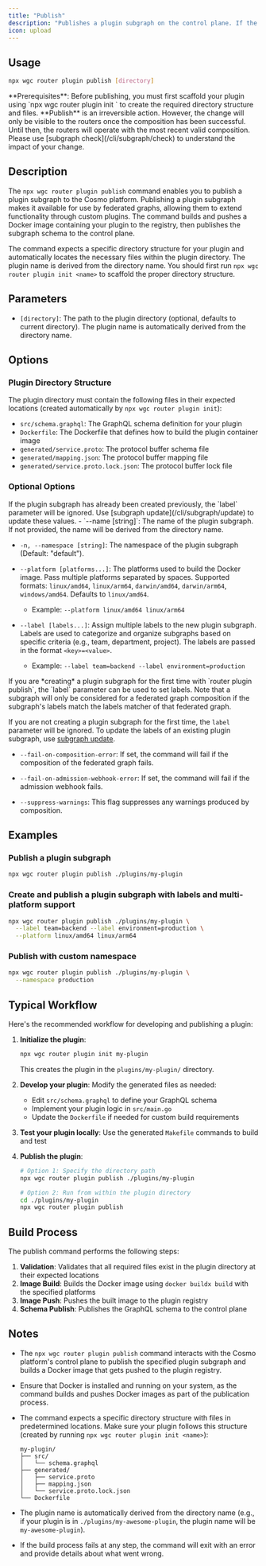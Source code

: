 ```yaml
---
title: "Publish"
description: "Publishes a plugin subgraph on the control plane. If the plugin subgraph doesn't exist, it will be created and the Docker image will be built and pushed to the registry."
icon: upload
---
```


## **Usage**

```bash
npx wgc router plugin publish [directory]
```

<Note>
  **Prerequisites**: Before publishing, you must first scaffold your plugin using `npx wgc router plugin init <name>` to create the required directory structure and files.
</Note>

<Note>
  **Publish** is an irreversible action. However, the change will only be
  visible to the routers once the composition has been successful. Until then,
  the routers will operate with the most recent valid composition. Please use
  [subgraph check](/cli/subgraph/check) to understand the impact of your change.
</Note>

## **Description**

The `npx wgc router plugin publish` command enables you to publish a plugin subgraph to the Cosmo platform. Publishing a plugin subgraph makes it available for use by federated graphs, allowing them to extend functionality through custom plugins. The command builds and pushes a Docker image containing your plugin to the registry, then publishes the subgraph schema to the control plane.

The command expects a specific directory structure for your plugin and automatically locates the necessary files within the plugin directory. The plugin name is derived from the directory name. You should first run `npx wgc router plugin init <name>` to scaffold the proper directory structure.

## **Parameters**

- `[directory]`: The path to the plugin directory (optional, defaults to current directory). The plugin name is automatically derived from the directory name.

## **Options**

### **Plugin Directory Structure**

The plugin directory must contain the following files in their expected locations (created automatically by `npx wgc router plugin init`):

- `src/schema.graphql`: The GraphQL schema definition for your plugin
- `Dockerfile`: The Dockerfile that defines how to build the plugin container image
- `generated/service.proto`: The protocol buffer schema file
- `generated/mapping.json`: The protocol buffer mapping file
- `generated/service.proto.lock.json`: The protocol buffer lock file

### **Optional Options**

<Note>
  If the plugin subgraph has already been created previously, the `label`
  parameter will be ignored. Use [subgraph update](/cli/subgraph/update) to
  update these values.
</Note>
- `--name [string]`: The name of the plugin subgraph. If not provided, the name will be derived from the directory name.

- `-n, --namespace [string]`: The namespace of the plugin subgraph (Default: "default").

- `--platform [platforms...]`: The platforms used to build the Docker image. Pass multiple platforms separated by spaces. Supported formats: `linux/amd64`, `linux/arm64`, `darwin/amd64`, `darwin/arm64`, `windows/amd64`. Defaults to `linux/amd64`.

  - Example: `--platform linux/amd64 linux/arm64`

- `--label [labels...]`: Assign multiple labels to the new plugin subgraph. Labels are used to categorize and organize subgraphs based on specific criteria (e.g., team, department, project). The labels are passed in the format `<key>=<value>`.

  - Example: `--label team=backend --label environment=production`

<Note>
  If you are *creating* a plugin subgraph for the first time with `router plugin publish`, the `label` parameter can be used to set labels. Note that a subgraph will only be considered for a federated graph composition if the subgraph's labels match the labels matcher of that federated graph.

If you are not creating a plugin subgraph for the first time, the `label` parameter will be ignored. To update the labels of an existing plugin subgraph, use [subgraph update](/cli/subgraph/update).

</Note>

- `--fail-on-composition-error`: If set, the command will fail if the composition of the federated graph fails.

- `--fail-on-admission-webhook-error`: If set, the command will fail if the admission webhook fails.

- `--suppress-warnings`: This flag suppresses any warnings produced by composition.

## **Examples**

### Publish a plugin subgraph

```bash
npx wgc router plugin publish ./plugins/my-plugin
```

### **Create and publish a plugin subgraph with labels and multi-platform support**

```bash
npx wgc router plugin publish ./plugins/my-plugin \
  --label team=backend --label environment=production \
  --platform linux/amd64 linux/arm64
```

### **Publish with custom namespace**

```bash
npx wgc router plugin publish ./plugins/my-plugin \
  --namespace production
```

## **Typical Workflow**

Here's the recommended workflow for developing and publishing a plugin:

1. **Initialize the plugin**:

   ```bash
   npx wgc router plugin init my-plugin
   ```

   This creates the plugin in the `plugins/my-plugin/` directory.

2. **Develop your plugin**: Modify the generated files as needed:

   - Edit `src/schema.graphql` to define your GraphQL schema
   - Implement your plugin logic in `src/main.go`
   - Update the `Dockerfile` if needed for custom build requirements

3. **Test your plugin locally**: Use the generated `Makefile` commands to build and test

4. **Publish the plugin**:

   ```bash
   # Option 1: Specify the directory path
   npx wgc router plugin publish ./plugins/my-plugin

   # Option 2: Run from within the plugin directory
   cd ./plugins/my-plugin
   npx wgc router plugin publish
   ```

## **Build Process**

The publish command performs the following steps:

1. **Validation**: Validates that all required files exist in the plugin directory at their expected locations
2. **Image Build**: Builds the Docker image using `docker buildx build` with the specified platforms
3. **Image Push**: Pushes the built image to the plugin registry
4. **Schema Publish**: Publishes the GraphQL schema to the control plane

## **Notes**

- The `npx wgc router plugin publish` command interacts with the Cosmo platform's control plane to publish the specified plugin subgraph and builds a Docker image that gets pushed to the plugin registry.

- Ensure that Docker is installed and running on your system, as the command builds and pushes Docker images as part of the publication process.

- The command expects a specific directory structure with files in predetermined locations. Make sure your plugin follows this structure (created by running `npx wgc router plugin init <name>`):

  ```
  my-plugin/
  ├── src/
  │   └── schema.graphql
  ├── generated/
  │   ├── service.proto
  │   ├── mapping.json
  │   └── service.proto.lock.json
  └── Dockerfile
  ```

- The plugin name is automatically derived from the directory name (e.g., if your plugin is in `./plugins/my-awesome-plugin`, the plugin name will be `my-awesome-plugin`).

- If the build process fails at any step, the command will exit with an error and provide details about what went wrong.

